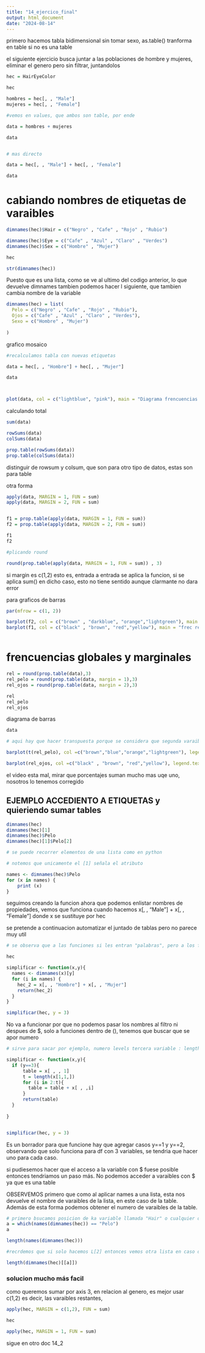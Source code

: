 ```yaml
---
title: "14_ejercico_final"
output: html_document
date: "2024-08-14"
---
```


primero hacemos tabla bidimensional sin tomar sexo, as.table() tranforma en table si no es una table

el siguiente ejercicio busca juntar a las poblaciones de hombre y mujeres, eliminar el genero pero sin filtrar, juntandolos 

```r
hec = HairEyeColor

hec

hombres = hec[, , "Male"]
mujeres = hec[, , "Female"]

#vemos en values, que ambos son table, por ende

data = hombres + mujeres

data


# mas directo

data = hec[, , "Male"] + hec[, , "Female"]

data

```





# cabiando nombres de etiquetas de  varaibles


```r
dimnames(hec)$Hair = c("Negro" , "Cafe" , "Rojo" , "Rubio")

dimnames(hec)$Eye = c("Cafe" , "Azul" , "Claro" , "Verdes")
dimnames(hec)$Sex = c("Hombre" , "Mujer")

hec

str(dimnames(hec))
```


Puesto que es una lista, como se ve al ultimo del codigo anterior,  lo que devuelve dimnames tambien podemos hacer l siguiente, que tambien cambia nombre de la variable

```r
dimnames(hec) = list(
  Pelo = c("Negro" , "Cafe" , "Rojo" , "Rubio"),
  Ojos = c("Cafe" , "Azul" , "Claro" , "Verdes"),
  Sexo = c("Hombre" , "Mujer")
  
)
```

grafico mosaico

```r
#recalculamos tabla con nuevas etiquetas

data = hec[, , "Hombre"] + hec[, , "Mujer"]

data



plot(data, col = c("lightblue", "pink"), main = "Diagrama frencuencias sin sexo")


```

calculando total

```r
sum(data)
```

```r
rowSums(data) 
colSums(data) 

prop.table(rowSums(data))
prop.table(colSums(data))

```

distinguir de rowsum y colsum, que son para otro tipo de datos, estas son para table


otra forma


```r
apply(data, MARGIN = 1, FUN = sum) 
apply(data, MARGIN = 2, FUN = sum) 


f1 = prop.table(apply(data, MARGIN = 1, FUN = sum)) 
f2 = prop.table(apply(data, MARGIN = 2, FUN = sum)) 

f1
f2

#plicando round

round(prop.table(apply(data, MARGIN = 1, FUN = sum)) , 3)

```

si margin es c(1,2) esto es, entrada a entrada se aplica la funcion, si se aplica sum() en dicho caso, esto no tiene sentido aunque clarmante no dara error

para graficos de barras

```r
par(mfrow = c(1, 2))

barplot(f2, col = c("brown" , "darkblue", "orange","lightgreen"), main = "frec rel /n color de ojos", ylim = c(0, 0.5))
barplot(f1, col = c("black" , "brown", "red","yellow"), main = "frec rel /n color de pelo", ylim = c(0, 0.5))



```

# frencuencias globales y marginales

```r
rel = round(prop.table(data),3) 
rel_pelo = round(prop.table(data, margin = 1),3) 
rel_ojos = round(prop.table(data, margin = 2),3) 

rel
rel_pelo
rel_ojos

```


diagrama de barras

```r

data

# aqui hay que hacer transpuesta porque se considera que segunda varaible es marginal de la primera

barplot(t(rel_pelo), col =c("brown","blue","orange","lightgreen"), legend.text = T, main = "Frec rel ojo en cada color de cabello", beside = T)

barplot(rel_ojos, col =c("black" , "brown", "red","yellow"), legend.text = T, main = "Frec rel cabello en cada color de ojos", beside = T, ylim = c(0,0.8))


```

el video esta mal, mirar que porcentajes suman mucho mas uqe uno, nosotros lo tenemos corregido




## EJEMPLO ACCEDIENTO A ETIQUETAS y quieriendo sumar tables

```r
dimnames(hec)
dimnames(hec)[1]
dimnames(hec)$Pelo
dimnames(hec)[1]$Pelo[2]

# se puede recorrer elementos de una lista como en python

# notemos que unicamente el [1] señala el atributo

names <- dimnames(hec)$Pelo
for (x in names) {
	print (x)
}

```

seguimos creando la funcion ahora que podemos enlistar nombres de propiedades, vemos que funciona cuando hacemos x[, , "Male"] + x[, , "Female"] 
donde x se sustituye por hec

se pretende a continuacion automatizar el juntado de tablas pero no parece muy util

```r
# se observa que a las funciones si les entran "palabras", pero a los filtro no, entonces hay que hacerlo por posicion ver:  dimnames(x)[y]

hec

simplificar <- function(x,y){
  names <- dimnames(x)[y] 
  for (i in names) {
	hec_2 = x[, , "Hombre"] + x[, , "Mujer"]
	return(hec_2)
  } 
}

simplificar(hec, y = 3)


```


No va a funcionar por que no podemos pasar los nombres al filtro ni despues de $, solo a funciones dentro de (), tenemos que buscar que se apor numero

```r
# sirve para sacar por ejemplo, numero levels tercera variable : length(hec[1,1,])

simplificar <- function(x,y){
  if (y==3){
      table = x[ , , 1]
      t = length(x[1,1,])
      for (i in 2:t){
        table = table + x[ , ,i]
      } 
      return(table)
  }
  
} 


simplificar(hec, y = 3)

```
 Es un borrador para que funcione hay que agregar casos y==1 y y==2, observando que solo funciona para df con 3 variables, se tendria que
 hacer uno para cada caso.

si pudiesemos hacer que el acceso a la variable con $ fuese posible entonces tendriamos un paso más. No podemos acceder a varaibles con \$ ya que es una table

OBSERVEMOS primero que como al aplicar names a una lista, esta nos devuelve el nombre de varaibles de la lista, en este caso de la table. Además de esta forma podemos obtener el numero de varaibles de la table.





```r
# primero bsucamos posicion de ka variable llamada "Hair" o cualquier otra
a = which(names(dimnames(hec)) == "Pelo")
a

length(names(dimnames(hec)))

#recrdemos que si solo hacemos L[2] entonces vemos otra lista en caso de que el vector tenga nombre, pero si hacemos L[[2]] accedemos a el vector mismo, de forma que podemos ver el numero de elementos de la variable en cuestion

length(dimnames(hec)[[a]])


```

### solucion mucho más facil

como queremos sumar por axis 3, en relacion al genero, es mejor usar c(1,2) es decir, las varaibles restantes, 

```r


apply(hec, MARGIN = c(1,2), FUN = sum)

```


```r
hec

apply(hec, MARGIN = 1, FUN = sum)

```

sigue en otro doc 14_2


